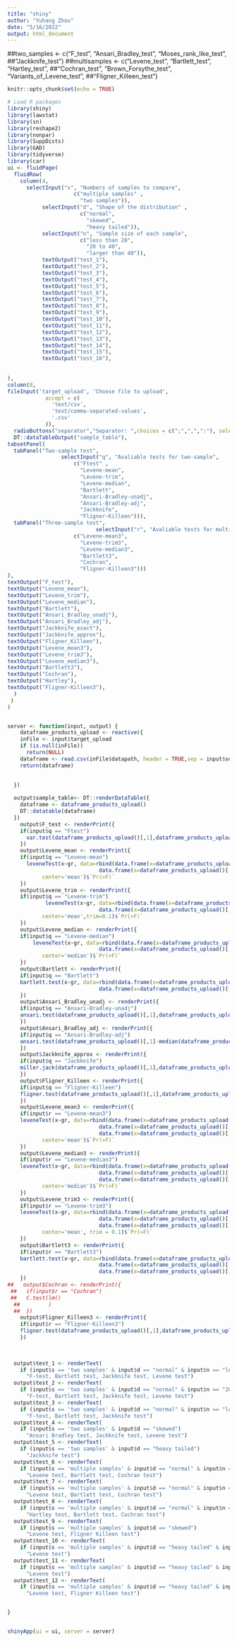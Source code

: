 ```yaml
---
title: "shiny"
author: "Yuhang Zhou"
date: "5/16/2022"
output: html_document
---
```

##two_samples <- c("F_test", "Ansari_Bradley_test", "Moses_rank_like_test", 
                 ##"Jackknife_test")
##multisamples <- c("Levene_test", "Bartlett_test", "Hartley_test", 
                  ##"Cochran_test", "Brown_Forsythe_test", "Variants_of_Levene_test",
                  ##"Fligner_Killeen_test")
```r
knitr::opts_chunk$set(echo = TRUE)
```
```r

# Load R packages
library(shiny)
library(lawstat) 
library(sn) 
library(reshape2) 
library(nonpar) 
library(SuppDists) 
library(GAD)
library(tidyverse)
library(car)
ui <- fluidPage(
  fluidRow(
    column(4,
      selectInput("s", "Numbers of samples to compare",
                     c("multiple samples" ,
                       "two samples")),
           selectInput("d", "Shape of the distribution" ,
                       c("normal",
                         "skewed",
                         "heavy tailed")),
           selectInput("n", "Sample size of each sample",
                       c("less than 20",
                         "20 to 40",
                         "larger than 40")),
           textOutput("test_1"),
           textOutput("test_2"),
           textOutput("test_3"),
           textOutput("test_4"),
           textOutput("test_5"),
           textOutput("test_6"),
           textOutput("test_7"),
           textOutput("test_8"),
           textOutput("test_9"),
           textOutput("test_10"),
           textOutput("test_11"),
           textOutput("test_12"),
           textOutput("test_13"),
           textOutput("test_14"),
           textOutput("test_15"),
           textOutput("test_16"),
          
  
),
column(8,
fileInput('target_upload', 'Choose file to upload',
            accept = c(
              'text/csv',
              'text/comma-separated-values',
              '.csv'
            )),
  radioButtons("separator","Separator: ",choices = c(";",",",":"), selected=";",inline=TRUE),
  DT::dataTableOutput("sample_table"),
tabsetPanel(
  tabPanel("Two-sample test",
                 selectInput("q", "Avaliable tests for two-sample",
                     c("Ftest" ,
                       "Levene-mean",
                       "Levene-trim",
                       "Levene-median",
                       "Bartlett",
                       "Ansari-Bradley-unadj",
                       "Ansari-Bradley-adj",
                       "Jackknife",
                       "Fligner-Killeen"))),
  tabPanel("Three-sample test",
                            selectInput("r", "Avaliable tests for multi-sample",
                     c("Levene-mean3",
                       "Levene-trim3",
                       "Levene-median3",
                       "Bartlett3",
                       "Cochran",
                       "Fligner-Killeen3")))
),
textOutput("F_test"),
textOutput("Levene_mean"),
textOutput("Levene_trim"),
textOutput("Levene_median"),
textOutput("Bartlett"),
textOutput("Ansari_Bradley_unadj"),
textOutput("Ansari_Bradley_adj"),
textOutput("Jackknife_exact"),
textOutput("Jackknife_approx"),
textOutput("Fligner_Killeen"),
textOutput("Levene_mean3"),
textOutput("Levene_trim3"),
textOutput("Levene_median3"),
textOutput("Bartlett3"),
textOutput("Cochran"),
textOutput("Hartley"),
textOutput("Fligner-Killeen3"),
  )
 )
)


server <- function(input, output) {
    dataframe_products_upload <- reactive({
    inFile <- input$target_upload
    if (is.null(inFile))
      return(NULL)
    dataframe <- read.csv(inFile$datapath, header = TRUE,sep = input$separator)
    return(dataframe)
    

  })
  
  output$sample_table<- DT::renderDataTable({
    dataframe <- dataframe_products_upload()
    DT::datatable(dataframe)
  })
    output$F_test <- renderPrint({
    if(input$q == "Ftest")
      var.test(dataframe_products_upload()[,1],dataframe_products_upload()[,2])$p.value
    })
    output$Levene_mean <- renderPrint({
    if(input$q == "Levene-mean")
      leveneTest(x~gr, data=rbind(data.frame(x=dataframe_products_upload()[,1], gr='gr1'),
                             data.frame(x=dataframe_products_upload()[,2], gr='gr2')), 
           center='mean')$`Pr(>F)`
    })
    output$Levene_trim <- renderPrint({
    if(input$q == "Levene-trim")
            leveneTest(x~gr, data=rbind(data.frame(x=dataframe_products_upload()[,1], gr='gr1'),
                             data.frame(x=dataframe_products_upload()[,2], gr='gr2')), 
           center='mean',trim=0.1)$`Pr(>F)`
    })
    output$Levene_median <- renderPrint({
    if(input$q == "Levene-median")
        leveneTest(x~gr, data=rbind(data.frame(x=dataframe_products_upload()[,1], gr='gr1'),
                             data.frame(x=dataframe_products_upload()[,2], gr='gr2')), 
           center='median')$`Pr(>F)`
    })
    output$Bartlett <- renderPrint({
    if(input$q == "Bartlett")
    bartlett.test(x~gr, data=rbind(data.frame(x=dataframe_products_upload()[,1], gr='gr1'),
                             data.frame(x=dataframe_products_upload()[,2], gr='gr2')), )$p.value
    })
    output$Ansari_Bradley_unadj <- renderPrint({
    if(input$q == "Ansari-Bradley-unadj")
    ansari.test(dataframe_products_upload()[,1],dataframe_products_upload()[,2])$p.value
    })
    output$Ansari_Bradley_adj <- renderPrint({
    if(input$q == "Ansari-Bradley-adj")
    ansari.test(dataframe_products_upload()[,1]-median(dataframe_products_upload()[,1])+median(dataframe_products_upload()[,2]),dataframe_products_upload()[,2])$p.value
    })
    output$Jackknife_approx <- renderPrint({
    if(input$q == "Jackknife")
    miller.jack(dataframe_products_upload()[,1],dataframe_products_upload()[,2])@PVal
    })
    output$Fligner_Killeen <- renderPrint({
    if(input$q == "Fligner-Killeen")
    fligner.test(dataframe_products_upload()[,1],dataframe_products_upload()[,2])$p.value
    })
    output$Levene_mean3 <- renderPrint({
    if(input$r == "Levene-mean3")
    leveneTest(x~gr, data=rbind(data.frame(x=dataframe_products_upload()[,1], gr='gr1'),
                             data.frame(x=dataframe_products_upload()[,2], gr='gr2'),
                             data.frame(x=dataframe_products_upload()[,3], gr='gr3')), 
           center='mean')$`Pr(>F)`
    })
    output$Levene_median3 <- renderPrint({
    if(input$r == "Levene-median3")
    leveneTest(x~gr, data=rbind(data.frame(x=dataframe_products_upload()[,1], gr='gr1'),
                             data.frame(x=dataframe_products_upload()[,2], gr='gr2'),
                             data.frame(x=dataframe_products_upload()[,3], gr='gr3')), 
           center='median')$`Pr(>F)`
    })
    output$Levene_trim3 <- renderPrint({
    if(input$r == "Levene-trim3")
    leveneTest(x~gr, data=rbind(data.frame(x=dataframe_products_upload()[,1], gr='gr1'),
                             data.frame(x=dataframe_products_upload()[,2], gr='gr2'),
                             data.frame(x=dataframe_products_upload()[,3], gr='gr3')), 
           center='mean', trim = 0.1)$`Pr(>F)`
    })
    output$Bartlett3 <- renderPrint({
    if(input$r == "Bartlett3")
    bartlett.test(x~gr, data=rbind(data.frame(x=dataframe_products_upload()[,1], gr='gr1'),
                             data.frame(x=dataframe_products_upload()[,2], gr='gr2'),
                             data.frame(x=dataframe_products_upload()[,3], gr='gr3')), )$p.value
    })
##   output$Cochran <- renderPrint({
 ##   if(input$r == "Cochran")
 ##   C.test(lm() 
  ##         )
  ##  })
    output$Fligner_Killeen3 <- renderPrint({
    if(input$r == "Fligner-Killeen3")
    fligner.test(dataframe_products_upload()[,1],dataframe_products_upload()[,2],dataframe_products_upload()[,3])$p.value
    })

    
    
  output$test_1 <- renderText(
    if (input$s == 'two samples' & input$d == "normal" & input$n == "less than 20") 
      "F-test, Bartlett test, Jackknife test, Levene test")
  output$test_2 <- renderText(
    if (input$s == 'two samples' & input$d == "normal" & input$n == "20 to 40") 
      "F-test, Bartlett test, Jackknife test, Levene test")
  output$test_3 <- renderText(
    if (input$s == 'two samples' & input$d == "normal" & input$n == "larger than 40") 
      "F-test, Bartlett test, Jackknife test")
  output$test_4 <- renderText(
    if (input$s == 'two samples' & input$d == "skewed") 
      "Ansari Bradley test, Jackknife test, Levene test")
  output$test_5 <- renderText(
    if (input$s == 'two samples' & input$d == "heavy tailed") 
      "Jackknife test")
  output$test_6 <- renderText(
    if (input$s == 'multiple samples' & input$d == "normal" & input$n == "less than 20") 
      "Levene test, Bartlett test, Cochran test")
  output$test_7 <- renderText(
    if (input$s == 'multiple samples' & input$d == "normal" & input$n == "20 to 40") 
      "Levene test, Bartlett test, Cochran test") 
  output$test_8 <- renderText(
    if (input$s == 'multiple samples' & input$d == "normal" & input$n == "larger than 40") 
      "Hartley test, Bartlett test, Cochran test")
  output$test_9 <- renderText(
    if (input$s == 'multiple samples' & input$d == "skewed") 
      "Levene test, Fligner Killeen test")
  output$test_10 <- renderText(
    if (input$s == 'multiple samples' & input$d == "heavy tailed" & input$n == "less than 20") 
      "Levene test")
  output$test_11 <- renderText(
    if (input$s == 'multiple samples' & input$d == "heavy tailed" & input$n == "20 to 40") 
      "Levene test")
  output$test_12 <- renderText(
    if (input$s == 'multiple samples' & input$d == "heavy tailed" & input$n == "larger than 40") 
      "Levene test, Fligner Killeen test")


}


shinyApp(ui = ui, server = server)
```

